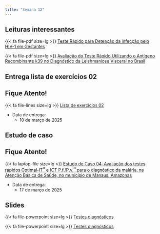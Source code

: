 ```yaml
---
title: "Semana 12"
---
```


## Leituras interessantes

{{< fa file-pdf size=lg >}} [Teste Rápido para Deteação da Infecção pelo HIV-1 em Gestantes](/artigos/Teste Rapido para Deteccao da Infeccao pelo HIV-1 em Gestantes.pdf)

{{< fa file-pdf size=lg >}} [Avaliação do Teste Rápido Utilizando o Antígeno Recombinante k39 no Diagnóstico da Leishmaniose Visceral no Brasil](/artigos/Avaliação do Teste Rápido Utilizando o Antígeno Recombinante.pdf)


## Entrega lista de exercícios 02

::: callout-important

## Fique Atento!

{{< fa file-lines size=lg >}} [Lista de exercícios 02](/exercicios/lista02.html "Lista de exercícios 02"){aria-label="Lista de exercícios 02"} 

-   Data de entrega:
    -   10 de março de 2025
:::



## Estudo de caso

::: callout-important

## Fique Atento!

{{< fa laptop-file size=lg >}} [Estudo de Caso 04: Avaliação dos testes rápidos Optimal-IT<sup><span>&#174;</span></sup> e ICT P.f./P.v.<sup>&reg;</sup> para o diagnóstico da malária, na Atenção Básica de Saúde, no município de Manaus, Amazonas](/estudos_de_casos/estudo04.html "Estudo de caso 04"){aria-label="Estudo de caso 04"} 

-   Data de entrega:
    -   17 de março de 2025
:::





## Slides

{{< fa file-powerpoint size=lg >}} [Testes diagnósticos](/aulas/Testes%20diagnósticos/testesDiagnosticos.html#/valor-de-predição-de-um-teste "Testes diagnósticos"){aria-label="Testes diagnósticos"}

{{< fa file-powerpoint size=lg >}} [Testes diagnósticos](/aulas/Testes%20diagnósticos/testesDiagnosticos.html#/combinação-em-paralelo "Testes diagnósticos"){aria-label="Testes diagnósticos"}